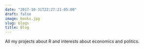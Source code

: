 ```yaml
---
date: "2017-10-31T22:27:21-05:00"
draft: false
image: books.jpg
slug: blogs
title: Blog
---
```


All my projects about R and interests about economics and politics.